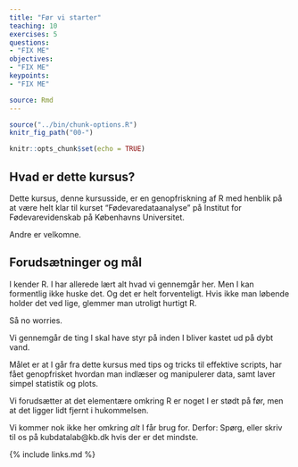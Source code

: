 ```yaml
---
title: "Før vi starter"
teaching: 10
exercises: 5
questions:
- "FIX ME"
objectives:
- "FIX ME"
keypoints:
- "FIX ME"

source: Rmd
---
```


```r
source("../bin/chunk-options.R")
knitr_fig_path("00-")
```

```r
knitr::opts_chunk$set(echo = TRUE)
```

## Hvad er dette kursus?

Dette kursus, denne kursusside, er en genopfriskning
af R med henblik på at være helt klar til kurset
"Fødevaredataanalyse" på Institut for Fødevarevidenskab
på Københavns Universitet. 

Andre er velkomne.

## Forudsætninger og mål
I kender R. I har allerede lært alt hvad vi gennemgår her. Men I kan formentlig 
ikke huske det. Og det er helt forventeligt. Hvis ikke man løbende holder det 
ved lige, glemmer man utroligt hurtigt R.

Så no worries. 

Vi gennemgår de ting I skal have styr på inden I bliver kastet ud på dybt vand.

Målet er at I går fra dette kursus med tips og tricks
til effektive scripts, har fået genopfrisket 
hvordan man indlæser og manipulerer data, samt laver simpel statistik og plots. 

Vi forudsætter at det elementære omkring R er noget I 
er stødt på før, men at det ligger lidt fjernt i 
hukommelsen.

Vi kommer nok ikke her omkring *alt* I får brug for. 
Derfor: Spørg, eller skriv til os på kubdatalab@kb.dk hvis der er det mindste. 

{% include links.md %}